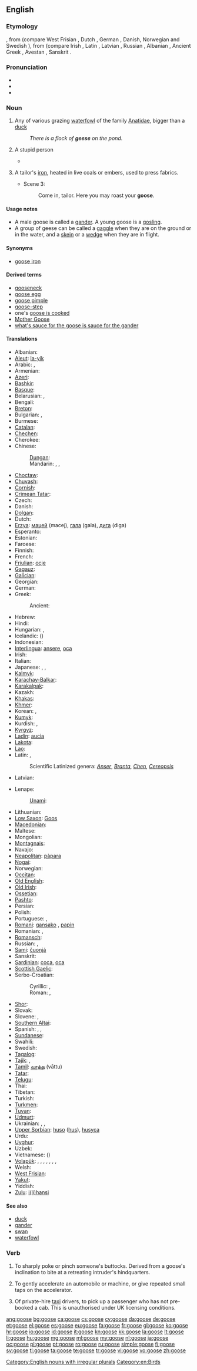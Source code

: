 ==English==
{{wikipedia|dab=goose (disambiguation)|goose|lang=en}}

===Etymology===
{{etyl|ang}} {{term|gos|gōs|lang=ang}}, from {{proto|Germanic|gans}} (compare West Frisian {{term|goes|lang=fy}}, Dutch {{term|gans|lang=nl}}, German {{term|Gans|lang=de}}, Danish, Norwegian and Swedish {{term|gås|lang=sv}}), from {{proto|Indo-European|ǵʰans-}} (compare Irish {{term|gé|lang=ga}}, Latin {{term|anser|ānser|lang=la}}, Latvian {{term|zoss|zùoss|lang=lv}}, Russian {{term|гусь|lang=ru|tr=gus'}}, Albanian {{term|gatë|lang=sq}}, Ancient Greek {{term|χήν|tr=khén|lang=grc}}, Avestan {{term|𐬰𐬁|sc=Avst|tr=zā|lang=ae}}, Sanskrit {{term|हंस||tr=haṃsa|lang=sa}}.

===Pronunciation===
* {{IPA|/ɡuːs/}}
* {{rhymes|uːs}}
* {{audio|en-uk-goose.ogg|Audio (UK)}}

===Noun===
{{wikipedia}}
{{en-noun|geese}}

# Any of various grazing [[waterfowl]] of the family [[Anatidae]], bigger than a [[duck]]
#: ''There is a flock of '''geese''' on the pond.''
# {{slang}} A stupid person
#* {{quote-book|1906|Langdon Mitchell|chapter=The New York Idea|Best Plays of the Early American Theatre, 1787-1911|page=430|url=http://books.google.com/books?id=xVSJZKaX3ScC|editor=John Gassner|isbn=0486410986|year_published=2000
|passage=I'm sorry for you, but you're such a '''goose'''.}}
# {{archaic}} A tailor's [[iron]], heated in live coals or embers, used to press fabrics.
#* {{RQ:Shakespeare Macbeth|II}} Scene 3:
#*: Come in, tailor. Here you may roast your '''goose'''.

====Usage notes====
* A male goose is called a [[gander]]. A young goose is a [[gosling]].
* A group of geese can be called a [[gaggle]] when they are on the ground or in the water, and a [[skein]] or a [[wedge]] when they are in flight.

====Synonyms====
* {{sense|tailor's iron}} [[goose iron]]

====Derived terms====
* [[gooseneck]]
* [[goose egg]]
* [[goose pimple]]
* [[goose-step]]
* one's [[goose is cooked]]
* [[Mother Goose]]
* [[what's sauce for the goose is sauce for the gander]]

====Translations====
{{trans-top|a grazing waterfowl of the family Anatidae}}
* Albanian: {{t-|sq|patë|f|xs=Albanian}}
* [[Aleut]]: [[la-yik]]
* Arabic: {{t|ar|إوزة|f|tr='iwázza|sc=Arab}}, {{t|ar|وزة|f|tr=wízza, wázza|sc=Arab}}
* Armenian: {{t-|hy|սագ|tr=sag}}
* [[Azeri]]: {{t+|az|qaz|xs=Azeri}}
* [[Bashkir]]: {{tø|ba|ҡаҙ|tr=qaź|sc=Cyrl|xs=Bashkir}}
* [[Basque]]: {{t|eu|antzara}}
* Belarusian: {{t-|be|гусь|f|tr=hus’|xs=Belarusian}} <!-- rm "huś", "łacinka" spelling -->, {{t|be|гусак|m|tr=husák|sc=Cyrl}}
* Bengali: {{t|bn|হাঁস|tr=hãs|sc=Beng}}
* [[Breton]]: {{t|br|gwaz|f}}
* Bulgarian: {{t|bg|гъска|f|tr=gǎ̀ska}}, {{t|bg|гъсок|m|tr=gǎsók}}
* Burmese: {{t|my|ငန်း|tr=ngan:|sc=Mymr}}
* [[Catalan]]: {{t|ca|oca|f}}
* [[Chechen]]: {{tø|ce|гӀаз|tr=ġaz|sc=Cyrl}}
* Cherokee: {{t|chr|ᏌᏌ|tr=sasa|sc=Cher}}
* Chinese:
*: [[Dungan]]: {{tø|dng|ңә|sc=Cyrl}}
*: Mandarin: {{t|zh|鵝|sc=Hani}}, {{t|zh|鹅|tr=é|sc=Hani}}, {{qualifier|wild}} {{t|zh|雁|tr=yàn|sc=Hani}}
* [[Choctaw]]: {{tø|cho|shilaklak}}
* [[Chuvash]]: {{tø|cv|хур|tr=xur|sc=Cyrl}}
* [[Cornish]]: {{t|kw|goedh|f}}
* [[Crimean Tatar]]: {{tø|crh|qaz|xs=Crimean Tatar}}
* Czech: {{t+|cs|husa|f}}
* Danish: {{t+|da|gås|c}}
* [[Dolgan]]: {{tø|dlg|каас|tr=kaas|sc=Cyrl}}
* Dutch: {{t+|nl|gans|f}}
* [[Erzya]]: [[мацей]] (macej), [[гала]] (gala), [[дига]] (diga)
* Esperanto: {{t-|eo|ansero|xs=Esperanto}}
* Estonian: {{t+|et|hani}}
* Faroese: {{t-|fo|gás|f|xs=Faroese}}
* Finnish: {{t+|fi|hanhi}}
* French: {{t+|fr|oie|f}}
* [[Friulian]]: [[ocje]]
* [[Gagauz]]: {{tø|gag|kaaz}}
* [[Galician]]: {{l|gl|ganso}}
* Georgian: {{t-|ka|ბატი|tr=bati|sc=Geor|xs=Georgian}}
* German: {{t+|de|Gans|f}}
* Greek: {{t|el|χήνα|f|tr=chína}}
*: Ancient: {{tø|grc|χήν|m|f|tr=khēn|sc=polytonic}}
* Hebrew: {{t|he|אווז|m|tr=aváz}}
* Hindi: {{t|hi|हंस|m|tr=hans|sc=Deva}}
* Hungarian: {{t+|hu|lúd}}, {{t+|hu|liba}}
* Icelandic: {{t|is|gæs}} ({{t|is|aligæs}}) {{f}}
* Indonesian: {{t+|id|angsa|xs=Indonesian}}
* [[Interlingua]]: [[ansere]], [[oca]]
* Irish: {{t+|ga|gé|f|xs=Irish}}
* Italian: {{t+|it|oca|f}}
* Japanese: {{t|ja|鵝鳥|tr=がちょう, gachō}}, {{t|ja|ガチョウ|tr=gachō}}, {{qualifier|wild}} {{t|ja|雁|tr=かり, kari|sc=Jpan}}
* [[Kalmyk]]: {{tø|xal|һалун|tr=ghalun|sc=Cyrl}}
* [[Karachay-Balkar]]: {{tø|krc|къаз|tr=qaz|sc=Cyrl}}
* [[Karakalpak]]: {{tø|kaa|g'az}}
* Kazakh: {{t|kk|қаз|tr=qaz|sc=Cyrl|xs=Kazakh}}
* [[Khakas]]: {{tø|kjh|хас|tr=xas|sc=Cyrl}}
* [[Khmer]]: {{t|km|ក្ងាន|tr=kŋaan|sc=Khmr}}
* Korean: {{t|ko|기러기|tr=gireogi, [[雁]]}} {{qualifier|for wildlife}}, {{t|ko|거위|tr=geowi, [[鵝]]}} {{qualifier|for poultry}}
* [[Kumyk]]: {{tø|kum|къаз|tr=qaz|sc=Cyrl}}
* Kurdish: {{t+|ku|qaz}}, {{t-|ku|قاز|sc=ku-Arab}}
* [[Kyrgyz]]: {{t-|ky|каз|tr=qaz|sc=Cyrl|xs=Kyrgyz}}
* [[Ladin]]: [[aucia]]
* [[Lakota]]: {{tø|lkt|maǧá}}
* [[Lao]]: {{t|lo|ຫ່ານ|tr=haan|sc=Laoo}}
* Latin: {{t|la|anser|m}}, {{t|la|avica|f}} {{qualifier|Late Latin}}
*: Scientific Latinized genera: ''[[Anser]]'', ''[[Branta]]'', ''[[Chen]]'', ''[[Cereopsis]]''
* Latvian: {{t-|lv|zoss|f|xs=Latvian}}
{{trans-mid}}
* Lenape:
*: [[Unami]]: {{tø|unm|òpsuwihële}}
* Lithuanian: {{t+|lt|žąsis|f|xs=Lithuanian}}
* [[Low Saxon]]: [[Goos]] {{f}}
* [[Macedonian]]: {{t|mk|гуска|f|tr=gúska}}
* Maltese: {{t-|mt|wiżża|f|xs=Maltese}}
* Mongolian: {{t-|mn|галуу|tr=galuu|sc=Cyrl|xs=Mongolian}}
* [[Montagnais]]: {{tø|moe|nishk}}
* Navajo: {{tø|nv|chį́į́shłigaií}}
* [[Neapolitan]]: [[pàpara]]
* [[Nogai]]: {{tø|nog|каз|tr=qaz|sc=Cyrl}}
* Norwegian: {{t+|no|gås}}
* [[Occitan]]: {{t|oc|auca}}
* [[Old English]]: {{t-|ang|gos|alt=gōs|xs=Old English}}
* [[Old Irish]]: {{tø|sga|géd|m}}
* [[Ossetian]]: {{tø|os|хъаз|tr=x”az|sc=Cyrl|xs=Ossetian}}
* [[Pashto]]: {{t-|ps|بته|f|tr=bata|sc=ps-Arab|xs=Pashto}}
* Persian: {{t+|fa|غاز|tr=ğâz|xs=Persian}}
* Polish: {{t+|pl|gęś|f}}
* Portuguese: {{t+|pt|ganso|m}}, {{t-|pt|gansa|f}}
* [[Romani]]: [[gansako]] {{m}}, [[papin]] {{f}}
* Romanian: {{t|ro|gâscă|f}}, {{t|ro|gânsac|m}}
* [[Romansch]]: {{t|rm|auca|f}}
* Russian: {{t|ru|гусь|m|tr=gus’}}, {{t|ru|гусыня|f|tr=gusýnja|sc=Cyrl}}
* [[Sami]]: [[čuonjá]]
* Sanskrit: {{t|sa|हंस|m|tr=haṃsá|sc=Deva}}
* [[Sardinian]]: [[coca]], [[oca]]
* [[Scottish Gaelic]]: {{t|gd|gèadh}}
* Serbo-Croatian:
*: Cyrillic: {{t-|sh|гуска|f|sc=Cyrl}}, {{t|sh|гусан|m|sc=Cyrl}}
*: Roman: {{t-|sh|guska|f|sc=Latn}}, {{t-|sh|gusan|m|sc=Latn}}
* [[Shor]]: {{tø|cjs|қас|tr=qas|sc=Cyrl}}
* Slovak: {{t-|sk|hus|f}}
* Slovene: {{t|sl|gos|f}}, {{t|sl|gosak|m}}
* [[Southern Altai]]: {{tø|alt|кас|tr=qas|sc=Cyrl}}
* Spanish: {{t|es|ganso|m}} {{qualifier|usually wild}}, {{t|es|oca|f}} {{qualifier|farm goose}}, {{t|es|ánsar|m}} {{qualifier|rather a formal/zoological word}}
* [[Sundanese]]: {{t|su|soang|xs=Sundanese}}
* Swahili: {{t|sw|bata bukini}}
* Swedish: {{t+|sv|gås|c}}
* [[Tagalog]]: {{t|tl|gansa}}
* [[Tajik]]: {{t|tg|ғоз|tr=ğoz|sc=Cyrl}}, {{t|tg|қоз|tr=qoz|sc=Cyrl}}
* [[Tamil]]: [[வாத்து]] (vāttu)
* [[Tatar]]: {{t-|tt|каз|tr=qas|xs=Tatar}}
* [[Telugu]]: {{t|te|బాతు|tr=baathu}}
* Thai: {{t|th|ห่าน|tr=hààn|sc=Thai}}
* Tibetan: {{t|bo|ངང་པ|tr=ngang pa|sc=Tibt}}
* Turkish: {{t+|tr|kaz}}
* [[Turkmen]]: {{t-|tk|gaz|xs=Turkmen}}
* [[Tuvan]]: {{tø|tyv|кас|tr=qas|sc=Cyrl}}
* [[Udmurt]]: {{tø|udm| ӟазег|tr=z̈azeg|sc=Cyrl}}
* Ukrainian: {{t|uk|гуска|f|tr=húska|sc=Cyrl}}, {{t|uk|гусак|m|tr=husák|sc=Cyrl}}, 
* [[Upper Sorbian]]: [[huso]] ([[hus]]), [[husyca]]
* Urdu: {{t|ur|ہنس|m|tr=hans|sc=ur-Arab}}
* [[Uyghur]]: {{t|ug|غاز|tr=ƣaz|sc=ug-Arab}}
* Uzbek: {{t|uz|gʻoz|xs=Uzbek}}
* Vietnamese: {{t+|vi|ngỗng|xs=Vietnamese}} ({{t|vi|鵝}})
* [[Volapük]]: {{qualifier|♂♀}} {{t|vo|gan}}, {{qualifier|♂}} {{t|vo|higan}}, {{qualifier|♀}} {{t|vo|jigan}}, {{qualifier|♂♀ offspring, young}} {{t|vo|ganül}}, {{qualifier|♂ offspring, young}} {{t|vo|higanül}}, {{qualifier|♀ offspring, young}} {{t|vo|jiganül}}, , {{qualifier|♂♀, diminutive}} {{t|vo|ganil}}
* Welsh: {{t|cy|gŵydd|m|xs=Welsh}}
* [[West Frisian]]: {{t|fy|goes}}
* [[Yakut]]: {{tø|sah|хаас|tr=xaas|sc=Cyrl}}
* Yiddish: {{t-|yi|גאַנדז|f|tr=gandz|xs=Yiddish}}
* [[Zulu]]: [[i(li)hansi]]
{{trans-bottom}}

====See also====
* [[duck]]
* [[gander]]
* [[swan]]
* [[waterfowl]]

===Verb===
{{en-verb|goos|ing}}

# {{slang}} To sharply poke or pinch someone's buttocks. Derived from a goose's inclination to bite at a retreating intruder's hindquarters.
# {{slang}} To gently accelerate an automobile or machine, or give repeated small taps on the accelerator.
# {{UK slang}} Of private-hire [[taxi]] drivers, to pick up a passenger who has not pre-booked a cab. This is unauthorised under UK licensing conditions.

[[Category:English nouns with irregular plurals]]
[[Category:en:Birds]]

[[ang:goose]]
[[bg:goose]]
[[ca:goose]]
[[cs:goose]]
[[cy:goose]]
[[da:goose]]
[[de:goose]]
[[et:goose]]
[[el:goose]]
[[es:goose]]
[[eu:goose]]
[[fa:goose]]
[[fr:goose]]
[[gl:goose]]
[[ko:goose]]
[[hr:goose]]
[[io:goose]]
[[id:goose]]
[[it:goose]]
[[kn:goose]]
[[kk:goose]]
[[la:goose]]
[[lt:goose]]
[[li:goose]]
[[hu:goose]]
[[mg:goose]]
[[ml:goose]]
[[my:goose]]
[[nl:goose]]
[[ja:goose]]
[[oc:goose]]
[[pl:goose]]
[[pt:goose]]
[[ro:goose]]
[[ru:goose]]
[[simple:goose]]
[[fi:goose]]
[[sv:goose]]
[[tl:goose]]
[[ta:goose]]
[[te:goose]]
[[tr:goose]]
[[vi:goose]]
[[vo:goose]]
[[zh:goose]]